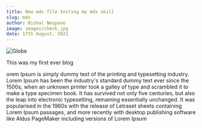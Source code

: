 ```yaml
---
title: New mdx file testing my mdx skill
slug: mdx
author: Bishal Neupane
image: images/check.jpg
date: 17th August, 2021
---
```


![Globe](images/check.jpg)

This was my first ever blog

orem Ipsum is simply dummy text of the printing and typesetting industry. Lorem Ipsum has been the industry's standard dummy text ever since the 1500s, when an unknown printer took a galley of type and scrambled it to make a type specimen book. It has survived not only five centuries, but also the leap into electronic typesetting, remaining essentially unchanged. It was popularised in the 1960s with the release of Letraset sheets containing Lorem Ipsum passages, and more recently with desktop publishing software like Aldus PageMaker including versions of Lorem Ipsum
